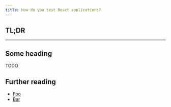 ```yaml
---
title: How do you test React applications?
---
```


## TL;DR

<!-- Do not use any headings within the TL;DR section.  -->

---

## Some heading

TODO

## Further reading

- [Foo](#foo)
- [Bar](#bar)


